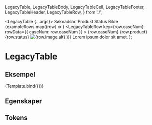 


  LegacyTable,
  LegacyTableBody,
  LegacyTableCell,
  LegacyTableFooter,
  LegacyTableHeader,
  LegacyTableRow,
} from './';

<Meta
  title='Avviklet/LegacyTable'
  component={LegacyTable}
/>

  <LegacyTable {...args}>
    <LegacyTableHeader>
      <LegacyTableRow>
        <LegacyTableCell>Søknadsnr.</LegacyTableCell>
        <LegacyTableCell>Produkt</LegacyTableCell>
        <LegacyTableCell>Status</LegacyTableCell>
        <LegacyTableCell>Bilde</LegacyTableCell>
      </LegacyTableRow>
    </LegacyTableHeader>
    <LegacyTableBody>
      {exampleRows.map((row) => (
        <LegacyTableRow
          key={row.caseNum}
          rowData={{ caseNum: row.caseNum }}
        >
          <LegacyTableCell>{row.caseNum}</LegacyTableCell>
          <LegacyTableCell>{row.product}</LegacyTableCell>
          <LegacyTableCell>{row.status}</LegacyTableCell>
          <LegacyTableCell>
            <img
              src={row.image.src}
              alt={row.image.alt}
              className={classes.img}
            />
          </LegacyTableCell>
        </LegacyTableRow>
      ))}
    </LegacyTableBody>
    <LegacyTableFooter>
      <LegacyTableRow>
        <LegacyTableCell colSpan={5}>
          Lorem ipsum dolor sit amet.
        </LegacyTableCell>
      </LegacyTableRow>
    </LegacyTableFooter>
  </LegacyTable>
);

# LegacyTable

<Information
  text='deprecated'
  description='**Denne komponenten er erstattet av [Table](/?path=/docs/komponenter-table--docs) komponent.**'
/>

## Eksempel

<Canvas>
  <Story name='Eksempel'>{Template.bind({})}</Story>
</Canvas>

## Egenskaper

<ArgTypes story='Eksempel' />

## Tokens

<TokensTable
  componentName='table'
  description
  jsonKey='component.table'
  showPreview={false}
/>
